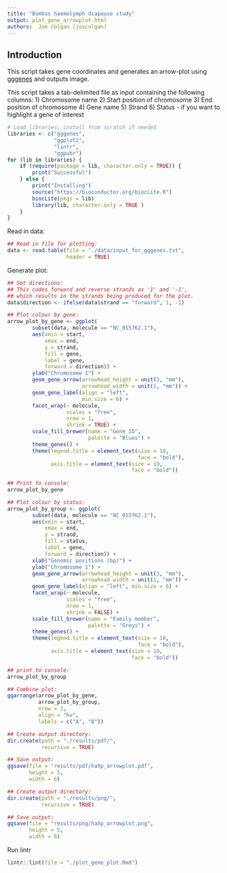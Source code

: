 ```yaml
--- 
title: "Bombus haemolymph diapause study"
output: plot_gene_arrowplot.html
authors:  Joe Colgan (joscolgan)
--- 
```


## Introduction 
This script takes gene coordinates and generates an arrow-plot using [gggenes](https://cran.r-project.org/web/packages/gggenes/vignettes/introduction-to-gggenes.html) and outputs image.

This script takes a tab-delimited file as input containing the following columns:
1) Chromosome name
2) Start position of chromosome
3) End position of chromosome
4) Gene name
5) Strand
6) Status - if you want to highlight a gene of interest

```r
# Load libraries; install from scratch if needed
libraries <- c("gggenes",
               "ggplot2",
               "lintr",
               "ggpubr")
for (lib in libraries) {
    if (require(package = lib, character.only = TRUE)) {
        print("Successful")
    } else {
        print("Installing")
        source("https://bioconductor.org/biocLite.R")
        biocLite(pkgs = lib)
        library(lib, character.only = TRUE )
    }
}
```

Read in data:

```r
## Read in file for plotting:
data <- read.table(file = "./data/input_for_gggenes.txt",
                   header = TRUE)
```

Generate plot:

```r
## Set directions:
## This codes forward and reverse strands as '1' and '-1', 
## which results in the strands being produced for the plot.
data$direction <- ifelse(data$strand == "forward", 1, -1)

## Plot colour by gene:
arrow_plot_by_gene <- ggplot(
        subset(data, molecule == "NC_015762.1"),
        aes(xmin = start,
            xmax = end,
            y = strand,
            fill = gene,
            label = gene,
            forward = direction)) +
        ylab("Chromosome 1") +
        geom_gene_arrow(arrowhead_height = unit(3, "mm"),
                        arrowhead_width = unit(1, "mm")) +
        geom_gene_label(align = "left",
                        min.size = 6) +
        facet_wrap(~ molecule,
                   scales = "free",
                   nrow = 1,
                   shrink = TRUE) +
        scale_fill_brewer(name = "Gene ID",
                          palette = "Blues") +
        theme_genes() +
        theme(legend.title = element_text(size = 10,
                                          face = "bold"),
              axis.title = element_text(size = 10,
                                        face = "bold"))
        
## Print to console:
arrow_plot_by_gene

## Plot colour by status:
arrow_plot_by_group <- ggplot(
        subset(data, molecule == "NC_015762.1"),
        aes(xmin = start,
            xmax = end,
            y = strand,
            fill = status,
            label = gene,
            forward = direction)) +
        xlab("Genomic positions (bp)") +
        ylab("Chromosome 1") +
        geom_gene_arrow(arrowhead_height = unit(3, "mm"),
                        arrowhead_width = unit(1, "mm")) +
        geom_gene_label(align = "left", min.size = 6) +
        facet_wrap(~ molecule,
                   scales = "free",
                   nrow = 1,
                   shrink = FALSE) +
        scale_fill_brewer(name = "Family member",
                          palette = "Greys") +
        theme_genes() +
        theme(legend.title = element_text(size = 10,
                                          face = "bold"),
              axis.title = element_text(size = 10,
                                        face = "bold"))

## print to console:
arrow_plot_by_group

## Combine plot:
ggarrange(arrow_plot_by_gene,
          arrow_plot_by_group,
          nrow = 2,
          align = "hv",
          labels = c("A", "B"))

## Create output directory:
dir.create(path = "./results/pdf/",
           recursive = TRUE)

## Save output:
ggsave(file = "results/pdf/hahp_arrowplot.pdf",
       height = 5,
       width = 6)

## Create output directory:
dir.create(path = "./results/png/",
           recursive = TRUE)

## Save output:
ggsave(file = "results/png/hahp_arrowplot.png",
       height = 5,
       width = 6)
```

Run lintr

```r
lintr::lint(file = "./plot_gene_plot.Rmd")
```

